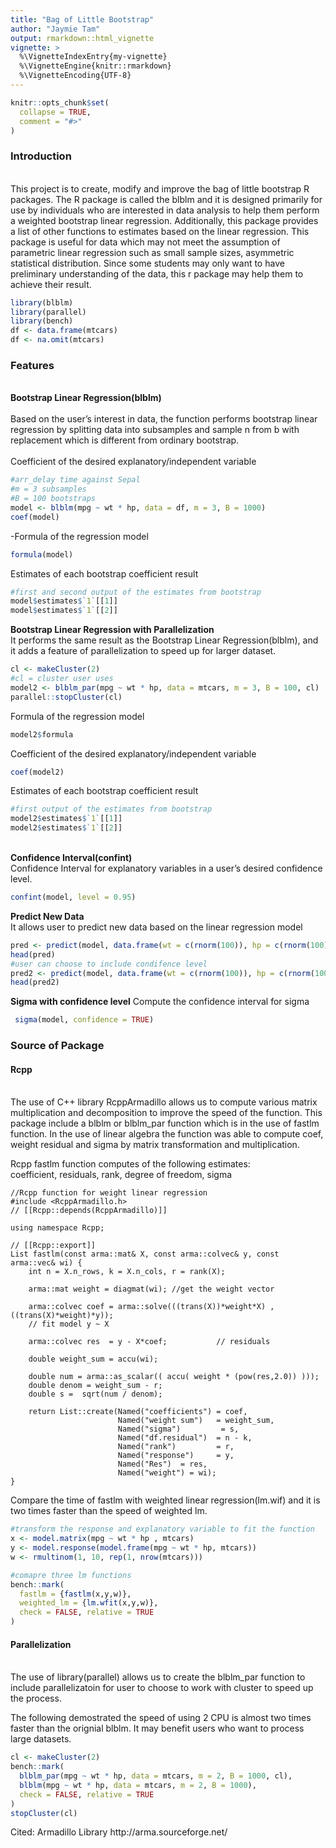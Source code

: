 ```yaml
---
title: "Bag of Little Bootstrap"
author: "Jaymie Tam"
output: rmarkdown::html_vignette
vignette: >
  %\VignetteIndexEntry{my-vignette}
  %\VignetteEngine{knitr::rmarkdown}
  %\VignetteEncoding{UTF-8}
---
```


```r
knitr::opts_chunk$set(
  collapse = TRUE,
  comment = "#>"
)
```


<h3>Introduction</h3> <br>
This project is to create, modify and improve the bag of little bootstrap R packages. The R package is called the blblm and it is designed primarily for use by individuals who are interested in data analysis to help them perform a weighted bootstrap linear regression. Additionally, this package provides a list of other functions to estimates based on the linear regression. This package is useful for data which may not meet the assumption of parametric linear regression such as small sample sizes, asymmetric statistical distribution. Since some students may only want to have preliminary understanding of the data, this r package may help them to achieve their result.

```r
library(blblm)
library(parallel)
library(bench)
df <- data.frame(mtcars)
df <- na.omit(mtcars)
```


<h3>Features</h3>
<br>
**Bootstrap Linear Regression(blblm)**<br>
<br>
Based on the user’s interest in data, the function performs bootstrap linear regression by splitting data into subsamples and sample n from b with replacement which is different from ordinary bootstrap.
<br>
<br>
Coefficient of the desired explanatory/independent variable<br>
```r
#arr_delay time against Sepal
#m = 3 subsamples
#B = 100 bootstraps
model <- blblm(mpg ~ wt * hp, data = df, m = 3, B = 1000)
coef(model)
```

-Formula of the regression model<br>
```r
formula(model)
```
Estimates of each bootstrap coefficient result
```r
#first and second output of the estimates from bootstrap
model$estimates$`1`[[1]]
model$estimates$`1`[[2]]
```

**Bootstrap Linear Regression with Parallelization**<br>
It performs the same result as the Bootstrap Linear Regression(blblm), and it adds a feature of parallelization to speed up for larger dataset.<br>

```r
cl <- makeCluster(2)
#cl = cluster user uses
model2 <- blblm_par(mpg ~ wt * hp, data = mtcars, m = 3, B = 100, cl)
parallel::stopCluster(cl)
```
Formula of the regression model<br>

```r
model2$formula
```

Coefficient of the desired explanatory/independent variable<br>
```r
coef(model2)
```

Estimates of each bootstrap coefficient result
```r
#first output of the estimates from bootstrap
model2$estimates$`1`[[1]]
model2$estimates$`1`[[2]]
```
<br>
**Confidence Interval(confint)**<br>
Confidence Interval for explanatory variables in a user's desired confidence level.
```r
confint(model, level = 0.95)
```

**Predict New Data**<br>
It allows user to predict new data based on the linear regression model 
```r
pred <- predict(model, data.frame(wt = c(rnorm(100)), hp = c(rnorm(100))))
head(pred)
#user can choose to include condifence level
pred2 <- predict(model, data.frame(wt = c(rnorm(100)), hp = c(rnorm(100))), confidence = TRUE)
head(pred2)
```
**Sigma with confidence level**
Compute the confidence interval for sigma
```r
 sigma(model, confidence = TRUE)
```

<h3>Source of Package</h3>

<h4>Rcpp</h4><br>
The use of C++ library RcppArmadillo allows us to compute various matrix multiplication and decomposition to improve the speed of the function. This package include a blblm or blblm_par function which is in the use of fastlm function. In the use of linear algebra the function was able to compute coef, weight residual and sigma by matrix transformation and multiplication.

Rcpp fastlm function computes of the following estimates:<br>
coefficient, residuals, rank, degree of freedom, sigma


```Rcpp
//Rcpp function for weight linear regression
#include <RcppArmadillo.h>
// [[Rcpp::depends(RcppArmadillo)]]

using namespace Rcpp;

// [[Rcpp::export]]
List fastlm(const arma::mat& X, const arma::colvec& y, const arma::vec& wi) {
    int n = X.n_rows, k = X.n_cols, r = rank(X);
    
    arma::mat weight = diagmat(wi); //get the weight vector
      
    arma::colvec coef = arma::solve(((trans(X))*weight*X) , ((trans(X)*weight)*y));    
    // fit model y ~ X
    
    arma::colvec res  = y - X*coef;           // residuals
    
    double weight_sum = accu(wi);
    
    double num = arma::as_scalar(( accu( weight * (pow(res,2.0)) ))); 
    double denom = weight_sum - r;
    double s =  sqrt(num / denom);
                                                        
    return List::create(Named("coefficients") = coef,
                        Named("weight sum")   = weight_sum,
                        Named("sigma")         = s,
                        Named("df.residual")  = n - k,
                        Named("rank")         = r,
                        Named("response")     = y,
                        Named("Res")  = res,
                        Named("weight") = wi);
}

```

Compare the time of fastlm with weighted linear regression(lm.wif) and it is two times faster than the speed of weighted lm.

```r
#transform the response and explanatory variable to fit the function
x <- model.matrix(mpg ~ wt * hp , mtcars)
y <- model.response(model.frame(mpg ~ wt * hp, mtcars))
w <- rmultinom(1, 10, rep(1, nrow(mtcars)))

#comapre three lm functions
bench::mark(
  fastlm = {fastlm(x,y,w)},
  weighted_lm = {lm.wfit(x,y,w)},
  check = FALSE, relative = TRUE
)
```

<h4>Parallelization</h4><br>
The use of library(parallel) allows us to create the blblm_par function to include parallelizatoin for user to choose to work with cluster to speed up the process.

The following demostrated the speed of using 2 CPU is almost two times faster than the orignial blblm. It may benefit users who want to process large datasets.
```r
cl <- makeCluster(2)
bench::mark(
  blblm_par(mpg ~ wt * hp, data = mtcars, m = 2, B = 1000, cl),
  blblm(mpg ~ wt * hp, data = mtcars, m = 2, B = 1000),
  check = FALSE, relative = TRUE
)
stopCluster(cl)
```

Cited:
Armadillo Library http://arma.sourceforge.net/

